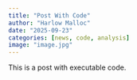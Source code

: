 ```yaml
---
title: "Post With Code"
author: "Harlow Malloc"
date: "2025-09-23"
categories: [news, code, analysis]
image: "image.jpg"
---
```


This is a post with executable code.
